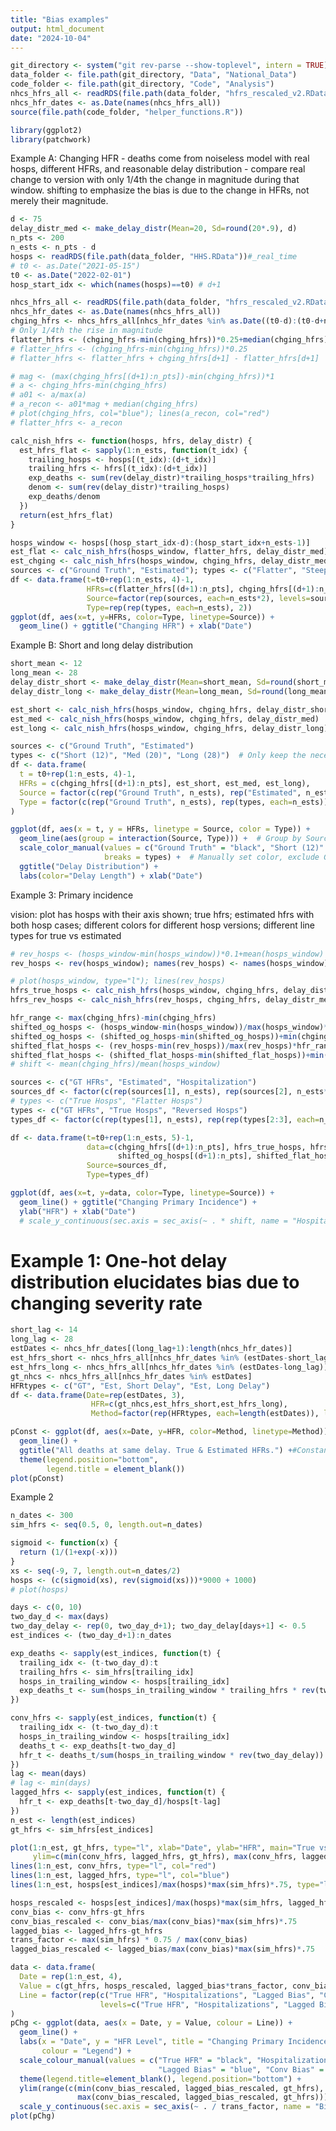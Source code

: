 ```yaml
---
title: "Bias examples"
output: html_document
date: "2024-10-04"
---
```


```r
git_directory <- system("git rev-parse --show-toplevel", intern = TRUE)
data_folder <- file.path(git_directory, "Data", "National_Data")
code_folder <- file.path(git_directory, "Code", "Analysis")
nhcs_hfrs_all <- readRDS(file.path(data_folder, "hfrs_rescaled_v2.RData"))
nhcs_hfr_dates <- as.Date(names(nhcs_hfrs_all))
source(file.path(code_folder, "helper_functions.R"))

library(ggplot2)
library(patchwork)
```


Example A: Changing HFR
- deaths come from noiseless model with real hosps, different HFRs, and reasonable delay distribution
- compare real change to version with only 1/4th the change in magnitude during that window. shifting to emphasize the bias is due to the change in HFRs, not merely their magnitude.

```r
d <- 75
delay_distr_med <- make_delay_distr(Mean=20, Sd=round(20*.9), d)
n_pts <- 200
n_ests <- n_pts - d
hosps <- readRDS(file.path(data_folder, "HHS.RData"))#_real_time
# t0 <- as.Date("2021-05-15")
t0 <- as.Date("2022-02-01")
hosp_start_idx <- which(names(hosps)==t0) # d+1

nhcs_hfrs_all <- readRDS(file.path(data_folder, "hfrs_rescaled_v2.RData"))
nhcs_hfr_dates <- as.Date(names(nhcs_hfrs_all))
chging_hfrs <- nhcs_hfrs_all[nhcs_hfr_dates %in% as.Date((t0-d):(t0-d+n_pts-1))]
# Only 1/4th the rise in magnitude
flatter_hfrs <- (chging_hfrs-min(chging_hfrs))*0.25+median(chging_hfrs)
# flatter_hfrs <- (chging_hfrs-min(chging_hfrs))*0.25
# flatter_hfrs <- flatter_hfrs + chging_hfrs[d+1] - flatter_hfrs[d+1]

# mag <- (max(chging_hfrs[(d+1):n_pts])-min(chging_hfrs))*1
# a <- chging_hfrs-min(chging_hfrs)
# a01 <- a/max(a)
# a_recon <- a01*mag + median(chging_hfrs)
# plot(chging_hfrs, col="blue"); lines(a_recon, col="red")
# flatter_hfrs <- a_recon

calc_nish_hfrs <- function(hosps, hfrs, delay_distr) {
  est_hfrs_flat <- sapply(1:n_ests, function(t_idx) {
    trailing_hosps <- hosps[(t_idx):(d+t_idx)]
    trailing_hfrs <- hfrs[(t_idx):(d+t_idx)]
    exp_deaths <- sum(rev(delay_distr)*trailing_hosps*trailing_hfrs)
    denom <- sum(rev(delay_distr)*trailing_hosps)
    exp_deaths/denom
  })
  return(est_hfrs_flat)
}

hosps_window <- hosps[(hosp_start_idx-d):(hosp_start_idx+n_ests-1)]
est_flat <- calc_nish_hfrs(hosps_window, flatter_hfrs, delay_distr_med)
est_chging <- calc_nish_hfrs(hosps_window, chging_hfrs, delay_distr_med)
sources <- c("Ground Truth", "Estimated"); types <- c("Flatter", "Steeper")
df <- data.frame(t=t0+rep(1:n_ests, 4)-1,
                 HFRs=c(flatter_hfrs[(d+1):n_pts], chging_hfrs[(d+1):n_pts], est_flat, est_chging),
                 Source=factor(rep(sources, each=n_ests*2), levels=sources),
                 Type=rep(rep(types, each=n_ests), 2))
ggplot(df, aes(x=t, y=HFRs, color=Type, linetype=Source)) +
  geom_line() + ggtitle("Changing HFR") + xlab("Date")


```


Example B: Short and long delay distribution

```r
short_mean <- 12
long_mean <- 28
delay_distr_short <- make_delay_distr(Mean=short_mean, Sd=round(short_mean*.9), d)
delay_distr_long <- make_delay_distr(Mean=long_mean, Sd=round(long_mean*.9), d)

est_short <- calc_nish_hfrs(hosps_window, chging_hfrs, delay_distr_short)
est_med <- calc_nish_hfrs(hosps_window, chging_hfrs, delay_distr_med)
est_long <- calc_nish_hfrs(hosps_window, chging_hfrs, delay_distr_long)

sources <- c("Ground Truth", "Estimated")
types <- c("Short (12)", "Med (20)", "Long (28)")  # Only keep the necessary types
df <- data.frame(
  t = t0+rep(1:n_ests, 4)-1,
  HFRs = c(chging_hfrs[(d+1):n_pts], est_short, est_med, est_long),
  Source = factor(c(rep("Ground Truth", n_ests), rep("Estimated", n_ests*3)), levels = sources),
  Type = factor(c(rep("Ground Truth", n_ests), rep(types, each=n_ests)), levels = c("Ground Truth", types))  # Keep Ground Truth in Type for plotting but handle later
)

ggplot(df, aes(x = t, y = HFRs, linetype = Source, color = Type)) +
  geom_line(aes(group = interaction(Source, Type))) +  # Group by Source and Type
  scale_color_manual(values = c("Ground Truth" = "black", "Short (12)" = "red2", "Med (20)" = "green3", "Long (28)" = "blue"),
                     breaks = types) +  # Manually set color, exclude Ground Truth from legend
  ggtitle("Delay Distribution") +
  labs(color="Delay Length") + xlab("Date")
```


Example 3: Primary incidence

vision: plot has hosps with their axis shown; true hfrs; estimated hfrs with both hosp cases; different colors for different hosp versions; different line types for true vs estimated


```r
# rev_hosps <- (hosps_window-min(hosps_window))*0.1+mean(hosps_window)
rev_hosps <- rev(hosps_window); names(rev_hosps) <- names(hosps_window)

# plot(hosps_window, type="l"); lines(rev_hosps)
hfrs_true_hosps <- calc_nish_hfrs(hosps_window, chging_hfrs, delay_distr_med)
hfrs_rev_hosps <- calc_nish_hfrs(rev_hosps, chging_hfrs, delay_distr_med)

hfr_range <- max(chging_hfrs)-min(chging_hfrs)
shifted_og_hosps <- (hosps_window-min(hosps_window))/max(hosps_window)*hfr_range
shifted_og_hosps <- (shifted_og_hosps-min(shifted_og_hosps))+min(chging_hfrs)
shifted_flat_hosps <- (rev_hosps-min(rev_hosps))/max(rev_hosps)*hfr_range
shifted_flat_hosps <- (shifted_flat_hosps-min(shifted_flat_hosps))+min(chging_hfrs)
# shift <- mean(chging_hfrs)/mean(hosps_window)

sources <- c("GT HFRs", "Estimated", "Hospitalization")
sources_df <- factor(c(rep(sources[1], n_ests), rep(sources[2], n_ests*2), rep(sources[3], n_ests*2)), levels=sources)
# types <- c("True Hosps", "Flatter Hosps")
types <- c("GT HFRs", "True Hosps", "Reversed Hosps")
types_df <- factor(c(rep(types[1], n_ests), rep(rep(types[2:3], each=n_ests),2)), levels=types)

df <- data.frame(t=t0+rep(1:n_ests, 5)-1,
                 data=c(chging_hfrs[(d+1):n_pts], hfrs_true_hosps, hfrs_rev_hosps, 
                        shifted_og_hosps[(d+1):n_pts], shifted_flat_hosps[(d+1):n_pts]),
                 Source=sources_df,
                 Type=types_df)

ggplot(df, aes(x=t, y=data, color=Type, linetype=Source)) +
  geom_line() + ggtitle("Changing Primary Incidence") +
  ylab("HFR") + xlab("Date")
  # scale_y_continuous(sec.axis = sec_axis(~ . * shift, name = "Hospitalizations"))

```


###########

# Example 1: One-hot delay distribution elucidates bias due to changing severity rate

```r
short_lag <- 14
long_lag <- 28
estDates <- nhcs_hfr_dates[(long_lag+1):length(nhcs_hfr_dates)]
est_hfrs_short <- nhcs_hfrs_all[nhcs_hfr_dates %in% (estDates-short_lag)]
est_hfrs_long <- nhcs_hfrs_all[nhcs_hfr_dates %in% (estDates-long_lag)]
gt_nhcs <- nhcs_hfrs_all[nhcs_hfr_dates %in% estDates]
HFRtypes <- c("GT", "Est, Short Delay", "Est, Long Delay")
df <- data.frame(Date=rep(estDates, 3),
                  HFR=c(gt_nhcs,est_hfrs_short,est_hfrs_long),
                  Method=factor(rep(HFRtypes, each=length(estDates)), levels=HFRtypes))

pConst <- ggplot(df, aes(x=Date, y=HFR, color=Method, linetype=Method)) + 
  geom_line() + 
  ggtitle("All deaths at same delay. True & Estimated HFRs.") +#Constant Primary Incidence. 
  theme(legend.position="bottom",
        legend.title = element_blank())
plot(pConst)

```
Example 2

```r
n_dates <- 300
sim_hfrs <- seq(0.5, 0, length.out=n_dates)

sigmoid <- function(x) {
  return (1/(1+exp(-x)))
}
xs <- seq(-9, 7, length.out=n_dates/2)
hosps <- (c(sigmoid(xs), rev(sigmoid(xs)))*9000 + 1000)
# plot(hosps)

days <- c(0, 10)
two_day_d <- max(days)
two_day_delay <- rep(0, two_day_d+1); two_day_delay[days+1] <- 0.5
est_indices <- (two_day_d+1):n_dates

exp_deaths <- sapply(est_indices, function(t) {
  trailing_idx <- (t-two_day_d):t
  trailing_hfrs <- sim_hfrs[trailing_idx]
  hosps_in_trailing_window <- hosps[trailing_idx]
  exp_deaths_t <- sum(hosps_in_trailing_window * trailing_hfrs * rev(two_day_delay))
})

conv_hfrs <- sapply(est_indices, function(t) {
  trailing_idx <- (t-two_day_d):t
  hosps_in_trailing_window <- hosps[trailing_idx]
  deaths_t <- exp_deaths[t-two_day_d]
  hfr_t <- deaths_t/sum(hosps_in_trailing_window * rev(two_day_delay))
})
lag <- mean(days)
# lag <- min(days)
lagged_hfrs <- sapply(est_indices, function(t) {
  hfr_t <- exp_deaths[t-two_day_d]/hosps[t-lag]
})
n_est <- length(est_indices)
gt_hfrs <- sim_hfrs[est_indices]

plot(1:n_est, gt_hfrs, type="l", xlab="Date", ylab="HFR", main="True vs Est HFR", 
     ylim=c(min(conv_hfrs, lagged_hfrs, gt_hfrs), max(conv_hfrs, lagged_hfrs, gt_hfrs)))
lines(1:n_est, conv_hfrs, type="l", col="red")
lines(1:n_est, lagged_hfrs, type="l", col="blue")
lines(1:n_est, hosps[est_indices]/max(hosps)*max(sim_hfrs)*.75, type="l", col="green")
```


```r
hosps_rescaled <- hosps[est_indices]/max(hosps)*max(sim_hfrs, lagged_hfrs, conv_hfrs)*1.5 #0.75
conv_bias <- conv_hfrs-gt_hfrs
conv_bias_rescaled <- conv_bias/max(conv_bias)*max(sim_hfrs)*.75
lagged_bias <- lagged_hfrs-gt_hfrs
trans_factor <- max(sim_hfrs) * 0.75 / max(conv_bias)
lagged_bias_rescaled <- lagged_bias/max(conv_bias)*max(sim_hfrs)*.75

data <- data.frame(
  Date = rep(1:n_est, 4),
  Value = c(gt_hfrs, hosps_rescaled, lagged_bias*trans_factor, conv_bias*trans_factor),
  Line = factor(rep(c("True HFR", "Hospitalizations", "Lagged Bias", "Conv Bias"), each=n_est), 
                    levels=c("True HFR", "Hospitalizations", "Lagged Bias", "Conv Bias"))
)
pChg <- ggplot(data, aes(x = Date, y = Value, colour = Line)) +
  geom_line() +
  labs(x = "Date", y = "HFR Level", title = "Changing Primary Incidence. True HFR and Estimation Bias.",
       colour = "Legend") +
  scale_colour_manual(values = c("True HFR" = "black", "Hospitalizations" = "green", 
                                 "Lagged Bias" = "blue", "Conv Bias" = "red")) +
  theme(legend.title=element_blank(), legend.position="bottom") +
  ylim(range(c(min(conv_bias_rescaled, lagged_bias_rescaled, gt_hfrs), 
               max(conv_bias_rescaled, lagged_bias_rescaled, gt_hfrs)))) +
  scale_y_continuous(sec.axis = sec_axis(~ . / trans_factor, name = "Bias Level"))
plot(pChg)
```

#############################
